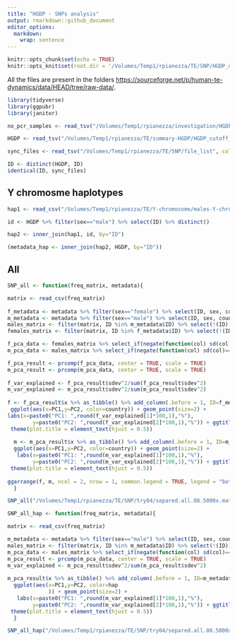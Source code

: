 ```yaml
---
title: "HGDP - SNPs analysis"
output: rmarkdown::github_document
editor_options: 
  markdown: 
    wrap: sentence
---
```


```r
knitr::opts_chunk$set(echo = TRUE)
knitr::opts_knit$set(root.dir = '/Volumes/Temp1/rpianezza/TE/SNP/HGDP_data')
```

All the files are present in the folders <https://sourceforge.net/p/human-te-dynamics/data/HEAD/tree/raw-data/>.

```r
library(tidyverse)
library(ggpubr)
library(janitor)

no_pcr_samples <- read_tsv("/Volumes/Temp1/rpianezza/investigation/HGDP-no-PCR/HGDP-only-pcr-free-samples.tsv", col_names = ("ID"))

HGDP <- read_tsv("/Volumes/Temp1/rpianezza/TE/summary-HGDP/HGDP_cutoff_classified.tsv", col_names = c( "ID","pop","sex","country","type","familyname","length","reads","copynumber","batch", "superfamily", "shared_with"), skip=1) %>% mutate(country = recode(country, "Oceania_(SGDP),Oceania"="Oceania")) %>% type_convert() %>% filter(!(ID %in% no_pcr_samples$ID))

sync_files <- read_tsv("/Volumes/Temp1/rpianezza/TE/SNP/file_list", col_names = "ID") %>% separate(ID, into = c("ID", "desc"), sep="-") %>% select(ID) %>% distinct(ID)

ID <- distinct(HGDP, ID)
identical(ID, sync_files)
```


## Y chromosme haplotypes

```r
hap1 <- read_csv("/Volumes/Temp1/rpianezza/TE/Y-chromosome/males-Y-chromosome.txt")

id <- HGDP %>% filter(sex=="male") %>% select(ID) %>% distinct()

hap2 <- inner_join(hap1, id, by="ID")

(metadata_hap <- inner_join(hap2, HGDP, by="ID"))
```

## All

```r
SNP_all <- function(freq_matrix, metadata){

matrix <- read_csv(freq_matrix)
  
f_metadata <- metadata %>% filter(sex=="female") %>% select(ID, sex, country, pop) %>% distinct()
m_metadata <- metadata %>% filter(sex=="male") %>% select(ID, sex, country, pop) %>% distinct()
males_matrix <- filter(matrix, ID %in% m_metadata$ID) %>% select(!(ID))
females_matrix <- filter(matrix, ID %in% f_metadata$ID) %>% select(!(ID))

f_pca_data <- females_matrix %>% select_if(negate(function(col) sd(col)==0))
m_pca_data <- males_matrix %>% select_if(negate(function(col) sd(col)==0))

f_pca_result <- prcomp(f_pca_data, center = TRUE, scale = TRUE)
m_pca_result <- prcomp(m_pca_data, center = TRUE, scale = TRUE)
  
f_var_explained <- f_pca_result$sdev^2/sum(f_pca_result$sdev^2)
m_var_explained <- m_pca_result$sdev^2/sum(m_pca_result$sdev^2)
   
f <- f_pca_result$x %>% as_tibble() %>% add_column(.before = 1, ID=f_metadata$ID, sex=f_metadata$sex, pop=f_metadata$pop, country=f_metadata$country) %>% as.data.frame() %>%
 ggplot(aes(x=PC1,y=PC2, color=country)) + geom_point(size=2) +
labs(x=paste0("PC1: ",round(f_var_explained[1]*100,1),"%"),
        y=paste0("PC2: ",round(f_var_explained[2]*100,1),"%")) + ggtitle("All the repetitive sequences - females") +
 theme(plot.title = element_text(hjust = 0.5))
   
  m <- m_pca_result$x %>% as_tibble() %>% add_column(.before = 1, ID=m_metadata$ID, sex=m_metadata$sex, pop=m_metadata$pop, country=m_metadata$country) %>% as.data.frame() %>%
  ggplot(aes(x=PC1,y=PC2, color=country)) + geom_point(size=2) +
   labs(x=paste0("PC1: ",round(m_var_explained[1]*100,1),"%"),
        y=paste0("PC2: ",round(m_var_explained[2]*100,1),"%")) + ggtitle("All the repetitive sequences - males") +
 theme(plot.title = element_text(hjust = 0.5))
 
ggarrange(f, m, ncol = 2, nrow = 1, common.legend = TRUE, legend = "bottom", align = "hv", font.label = list(size = 10, color = "black", face = "bold", family = NULL, position = "top"))
  }
```

```r
SNP_all("/Volumes/Temp1/rpianezza/TE/SNP/try04/separed.all.08.5000x.matrix.tsv", HGDP)
```

```r
SNP_all_hap <- function(freq_matrix, metadata){

matrix <- read_csv(freq_matrix)

m_metadata <- metadata %>% filter(sex=="male") %>% select(ID, sex, country, pop, haplotype) %>% distinct()
males_matrix <- filter(matrix, ID %in% m_metadata$ID) %>% select(!(ID))
m_pca_data <- males_matrix %>% select_if(negate(function(col) sd(col)==0))
m_pca_result <- prcomp(m_pca_data, center = TRUE, scale = TRUE)
m_var_explained <- m_pca_result$sdev^2/sum(m_pca_result$sdev^2)
   
m_pca_result$x %>% as_tibble() %>% add_column(.before = 1, ID=m_metadata$ID, sex=m_metadata$sex, pop=m_metadata$pop, country=m_metadata$country, hap=m_metadata$haplotype) %>% as.data.frame() %>%
  ggplot(aes(x=PC1,y=PC2, color=hap
             )) + geom_point(size=2) +
   labs(x=paste0("PC1: ",round(m_var_explained[1]*100,1),"%"),
        y=paste0("PC2: ",round(m_var_explained[2]*100,1),"%")) + ggtitle("All the repetitive sequences - males") +
 theme(plot.title = element_text(hjust = 0.5))
  }
```

```r
SNP_all_hap("/Volumes/Temp1/rpianezza/TE/SNP/try04/separed.all.08.5000x.matrix.tsv", metadata_hap)
```







